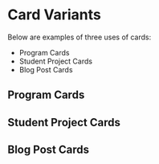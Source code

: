 

# Card Variants

Below are examples of three uses of cards:

- Program Cards
- Student Project Cards
- Blog Post Cards

## Program Cards

<Story id="cards--program-cards" />

## Student Project Cards

<Story id="cards--student-project-cards" />

## Blog Post Cards

<Story id="cards--blog-cards" />
